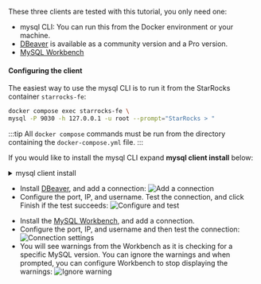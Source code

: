 ---
---

These three clients are tested with this tutorial, you only need one:

- mysql CLI: You can run this from the Docker environment or your machine.
- [DBeaver](https://dbeaver.io/download/) is available as a community version and a Pro version. 
- [MySQL Workbench](https://dev.mysql.com/downloads/workbench/)

#### Configuring the client

<Tabs groupId="client">
<TabItem value="mysqlCLI" label="mysql CLI" default>

The easiest way to use the mysql CLI is to run it from the StarRocks container `starrocks-fe`:

```bash
docker compose exec starrocks-fe \
mysql -P 9030 -h 127.0.0.1 -u root --prompt="StarRocks > "
```

:::tip
All `docker compose` commands must be run from the directory containing the `docker-compose.yml` file.
:::

If you would like to install the mysql CLI expand **mysql client install** below:

<details>

<summary>mysql client install</summary>

- macOS: If you use Homebrew and do not need MySQL Server run `brew install mysql` to install the CLI.
- Linux: Check your repository system for the `mysql` client. For example, `yum install mariadb`.
- Microsoft Windows: Install the [MySQL Community Server](https://dev.mysql.com/downloads/mysql/) and run the provided client, or run `mysql` from WSL.

</details>

</TabItem>

<TabItem value="DBeaver" label="DBeaver" >

- Install [DBeaver](https://dbeaver.io/download/), and add a connection:
![Add a connection](/_assets/quick-start/DBeaver-1.png)
- Configure the port, IP, and username. Test the connection, and click Finish if the test succeeds:
![Configure and test](/_assets/quick-start/DBeaver-2.png)

</TabItem>
<TabItem value="MySQLWorkbench" label="MySQL Workbench">

- Install the [MySQL Workbench](https://dev.mysql.com/downloads/workbench/), and add a connection.
- Configure the port, IP, and username and then test the connection:
![Connection settings](/_assets/quick-start/Workbench-1.png)
- You will see warnings from the Workbench as it is checking for a specific MySQL version. You can ignore the warnings and when prompted, you can configure Workbench to stop displaying the warnings:
![Ignore warning](/_assets/quick-start/Workbench-2.png)
</TabItem>

</Tabs>
